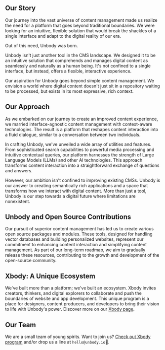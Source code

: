 
## Our Story

Our journey into the vast universe of content management made us realize the need for a platform that goes beyond traditional boundaries. We were looking for an intuitive, flexible solution that would break the shackles of a single interface and adapt to the digital reality of our era.

Out of this need, Unbody was born.

Unbody isn't just another tool in the CMS landscape. We designed it to be an intuitive solution that comprehends and manages digital content as seamlessly and naturally as a human being. It's not confined to a single interface, but instead, offers a flexible, interactive experience.

Our aspiration for Unbody goes beyond simple content management. We envision a world where digital content doesn't just sit in a repository waiting to be processed, but exists in its most expressive, rich context.

## Our Approach

As we embarked on our journey to create an improved content experience, we married interface-agnostic content management with context-aware technologies. The result is a platform that reshapes content interaction into a fluid dialogue, similar to a conversation between two individuals.

In crafting Unbody, we've unveiled a wide array of utilities and features. From sophisticated search capabilities to powerful media processing and intuitive contextual queries, our platform harnesses the strength of Large Language Models (LLMs) and other AI technologies. This approach transforms content interaction into a straightforward exchange of questions and answers.

However, our ambition isn't confined to improving existing CMSs. Unbody is our answer to creating semantically rich applications and a space that transforms how we interact with digital content. More than just a tool, Unbody is our step towards a digital future where limitations are nonexistent.


## Unbody and Open Source Contributions

Our pursuit of superior content management has led us to create various open source packages and modules. These tools, designed for handling vector databases and building personalized websites, represent our commitment to enhancing content interaction and simplifying content management. As part of our long-term roadmap, we aim to gradually release these resources, contributing to the growth and development of the open-source community.

## Xbody: A Unique Ecosystem
We've built more than a platform; we've built an ecosystem. Xbody invites creators, thinkers, and digital explorers to collaborate and push the boundaries of website and app development. This unique program is a place for designers, content producers, and developers to bring their vision to life with Unbody's power. Discover more on our [Xbody page](/xbody).

## Our Team
We are a small team of young spirits. Want to join us? [Check out Xbody program](/xbody) and/or drop us a line at `hello@unbody.io`👋.
<div className={"grid"}>
    <TeamMemberCard name="Amir Houieh"
                    title="Founder & CEO"
                    image="/images/authors/amir.jpeg"
                    links={[
                        {name: "LinkedIn", href: "https://www.linkedin.com/in/amir-houieh"},
                        {name: "Twitter", href: "https://twitter.com/amirhouieh"},
                        {name: "GitHub", href: "https://github.com/amirhouieh"},
                    ]}
    />
    <TeamMemberCard name="Hossein Mehrabi"
                    title="CTO"
                    image="/images/authors/hossein.jpeg"
                    links={[
                        {name: "GitHub", href: "https://github.com/jeangovil"},
                    ]}
    />
    <TeamMemberCard name="Hanieh Haddad"
                    title="Comms & Support"
                    image="/images/authors/hani.jpeg"
                    links={[
                        {name: "LinkedIn", href: "https://www.linkedin.com/in/hanieh-haddad"},
                    ]}
    />
</div>
